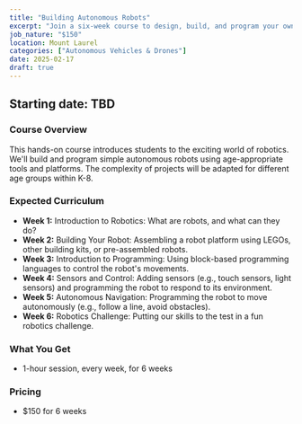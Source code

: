 ```yaml
---
title: "Building Autonomous Robots"
excerpt: "Join a six-week course to design, build, and program your own robots that can move and perform tasks on their own!"
job_nature: "$150"
location: Mount Laurel
categories: ["Autonomous Vehicles & Drones"]
date: 2025-02-17
draft: true
---
```


## Starting date: TBD

### Course Overview

This hands-on course introduces students to the exciting world of robotics. We'll build and program simple autonomous robots using age-appropriate tools and platforms. The complexity of projects will be adapted for different age groups within K-8.

### Expected Curriculum

* **Week 1:** Introduction to Robotics:  What are robots, and what can they do?
* **Week 2:**  Building Your Robot:  Assembling a robot platform using LEGOs, other building kits, or pre-assembled robots.
* **Week 3:**  Introduction to Programming:  Using block-based programming languages to control the robot's movements.
* **Week 4:**  Sensors and Control:  Adding sensors (e.g., touch sensors, light sensors) and programming the robot to respond to its environment.
* **Week 5:**  Autonomous Navigation:  Programming the robot to move autonomously (e.g., follow a line, avoid obstacles).
* **Week 6:**  Robotics Challenge:  Putting our skills to the test in a fun robotics challenge.

### What You Get

- 1-hour session, every week, for 6 weeks

### Pricing
- $150 for 6 weeks